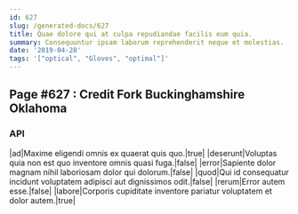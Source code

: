 ```yaml
---
id: 627
slug: /generated-docs/627
title: Quae dolore qui at culpa repudiandae facilis eum quia.
summary: Consequuntur ipsam laborum reprehenderit neque et molestias.
date: '2019-04-28'
tags: '["optical", "Gloves", "optimal"]'
---
```

## Page #627 : Credit Fork Buckinghamshire Oklahoma
<Partial />

### API

|ad|Maxime eligendi omnis ex quaerat quis quo.|true|
|deserunt|Voluptas quia non est quo inventore omnis quasi fuga.|false|
|error|Sapiente dolor magnam nihil laboriosam dolor qui dolorum.|false|
|quod|Qui id consequatur incidunt voluptatem adipisci aut dignissimos odit.|false|
|rerum|Error autem esse.|false|
|labore|Corporis cupiditate inventore pariatur voluptatem et dolor autem.|true|





